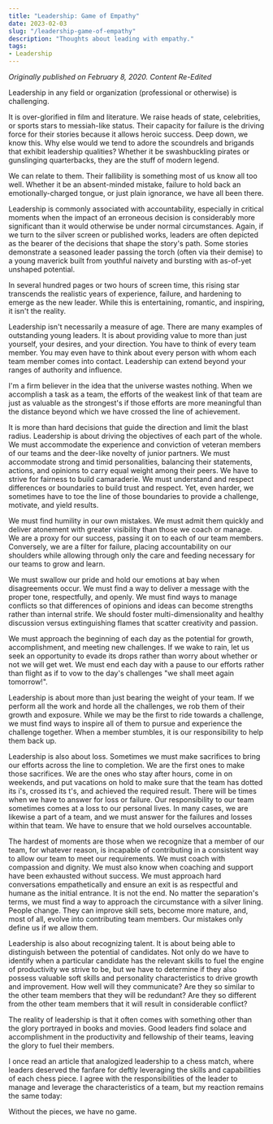 ```yaml
---
title: "Leadership: Game of Empathy"
date: 2023-02-03
slug: "/leadership-game-of-empathy"
description: "Thoughts about leading with empathy."
tags:
- Leadership
---
```


_Originally published on February 8, 2020. Content Re-Edited_

Leadership in any field or organization (professional or otherwise) is challenging.

It is over-glorified in film and literature.
We raise heads of state, celebrities, or sports stars to messiah-like status.
Their capacity for failure is the driving force for their stories because it allows heroic success.
Deep down, we know this.
Why else would we tend to adore the scoundrels and brigands that exhibit leadership qualities? 
Whether it be swashbuckling pirates or gunslinging quarterbacks, they are the stuff of modern legend.

We can relate to them.
Their fallibility is something most of us know all too well.
Whether it be an absent-minded mistake, failure to hold back an emotionally-charged tongue, or just plain ignorance, we
have all been there.

Leadership is commonly associated with accountability, 
especially in critical moments when the impact of an erroneous decision is considerably more significant 
than it would otherwise be under normal circumstances. Again, if we turn to the silver screen or published works, 
leaders are often depicted as the bearer of the decisions that shape the story's path. Some stories demonstrate a seasoned leader passing the torch (often via their demise) to a young maverick built from youthful naivety and bursting with as-of-yet unshaped potential.

In several hundred pages or two hours of screen time, this rising star transcends the realistic years of experience, failure, 
and hardening to emerge as the new leader. While this is entertaining, romantic, and inspiring, it isn't the reality.


Leadership isn't necessarily a measure of age. There are many examples of outstanding young leaders. 
It is about providing value to more than just yourself, your desires, and your direction. 
You have to think of every team member. You may even have to think about every person with whom each team member comes into contact. Leadership can extend beyond your ranges of authority and influence.


I'm a firm believer in the idea that the universe wastes nothing. When we accomplish a task as a team, 
the efforts of the weakest link of that team are just as valuable as the strongest's if those efforts are more meaningful than the distance beyond which we have crossed the line of achievement.


It is more than hard decisions that guide the direction and limit the blast radius. 
Leadership is about driving the objectives of each part of the whole. 
We must accommodate the experience and conviction of veteran members of our teams and the deer-like novelty of junior partners. 
We must accommodate strong and timid personalities, 
balancing their statements, actions, and opinions to carry equal weight among their peers. 
We have to strive for fairness to build camaraderie. We must understand and respect differences or boundaries to build trust and respect. 
Yet, even harder, we sometimes have to toe the line of those boundaries to provide a challenge, motivate, and yield results.


We must find humility in our own mistakes. 
We must admit them quickly and deliver atonement with greater visibility than those we coach or manage.
We are a proxy for our success, passing it on to each of our team members.
Conversely, we are a filter for failure,
placing accountability on our shoulders
while allowing through only the care and feeding necessary for our teams to grow and learn.


We must swallow our pride and hold our emotions at bay when disagreements occur. We must find a way to deliver a message with the proper tone, respectfully, and openly. We must find ways to manage conflicts so that differences of opinions and ideas can become strengths rather than internal strife. We should foster multi-dimensionality and healthy discussion versus extinguishing flames
that scatter creativity and passion.


We must approach the beginning of each day as the potential for growth, accomplishment, and meeting new challenges.
If we wake to rain,
let us seek an opportunity to evade its drops rather than worry about whether or not we will get wet.
We must end each day with a pause to our efforts rather than flight
as if to vow to the day's challenges "we shall meet again tomorrow!".

Leadership is about more than just bearing the weight of your team. 
If we perform all the work and horde all the challenges, we rob them of their growth and exposure. 
While we may be the first to ride towards a challenge, 
we must find ways to inspire all of them to pursue and experience the challenge together. 
When a member stumbles, it is our responsibility to help them back up.

Leadership is also about loss. Sometimes we must make sacrifices to bring our efforts across the line to completion. 
We are the first ones to make those sacrifices. 
We are the ones who stay after hours, come in on weekends, and put vacations on hold to make sure that the team has dotted its i's, crossed its t's, and achieved the required result. 
There will be times when we have to answer for loss or failure. 
Our responsibility to our team sometimes comes at a loss to our personal lives. 
In many cases, we are likewise a part of a team, and we must answer for the failures and losses within that team. 
We have to ensure that we hold ourselves accountable.


The hardest of moments are those when we recognize that a member of our team, for whatever reason, 
is incapable of contributing in a consistent way to allow our team to meet our requirements. 
We must coach with compassion and dignity. 
We must also know when coaching and support have been exhausted without success. 
We must approach hard conversations empathetically and ensure an exit is as respectful and humane as the initial entrance. 
It is not the end. No matter the separation's terms, we must find a way to approach the circumstance with a silver lining. 
People change. 
They can improve skill sets, become more mature, and, most of all, evolve into contributing team members. 
Our mistakes only define us if we allow them.


Leadership is also about recognizing talent. 
It is about being able to distinguish between the potential of candidates. 
Not only do we have to identify when a particular candidate has the relevant skills to fuel the engine of productivity we strive to be, 
but we have to determine if they also possess valuable soft skills and personality characteristics to drive growth and improvement.
How well will they communicate?
Are they so similar to the other team members that they will be redundant?
Are they so different from the other team members that it will result in considerable conflict?



The reality of leadership is that it often comes with something other than the glory portrayed in books and movies. 
Good leaders find solace and accomplishment in the productivity and fellowship of their teams, 
leaving the glory to fuel their members.


I once read an article that analogized leadership to a chess match, 
where leaders deserved the fanfare for deftly leveraging the skills and capabilities of each chess piece. 
I agree with the responsibilities of the leader to manage and leverage the characteristics of a team, 
but my reaction remains the same today:

Without the pieces, we have no game.
